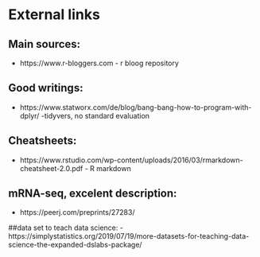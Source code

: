 # External links

## Main sources:
- https://www.r-bloggers.com - r bloog repository


## Good writings:
- https://www.statworx.com/de/blog/bang-bang-how-to-program-with-dplyr/ -tidyvers, no standard evaluation


## Cheatsheets:
- https://www.rstudio.com/wp-content/uploads/2016/03/rmarkdown-cheatsheet-2.0.pdf - R markdown

## mRNA-seq, excelent description:
- https://peerj.com/preprints/27283/

##data set to teach data science:
- https://simplystatistics.org/2019/07/19/more-datasets-for-teaching-data-science-the-expanded-dslabs-package/